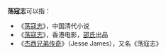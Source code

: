 '''荡寇志'''可以指：
* 《[[荡寇志|荡寇志]]》，中国清代小说
* 《[[蕩寇誌_(1975年電影)|荡寇志]]》，香港电影，[[邵氏|邵氏]]出品
* 《[[杰西兄弟传奇|杰西兄弟传奇]]》（Jesse James），又名《荡寇志》
{{disambig|Cat=三字作品消歧义}}